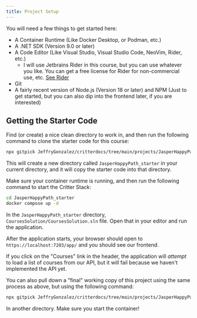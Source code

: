 ```yaml
---
title: Project Setup
---
```



You will need a few things to get started here:

- A Container Runtime (Like Docker Desktop, or Podman, etc.)
- A .NET SDK (Version 9.0 or later)
- A Code Editor (Like Visual Studio, Visual Studio Code, NeoVim, Rider, etc.)
    - I will use Jetbrains Rider in this course, but you can use whatever you like. You can get a free license for Rider for non-commercial use, etc. [See Rider](https://www.jetbrains.com/rider/)
- Git
- A fairly recent version of Node.js (Version 18 or later) and NPM (Just to get started, but you can also dip into the frontend later, if you are interested)

## Getting the Starter Code

Find (or create) a nice clean directory to work in, and then run the following command to clone the starter code for this course:

```bash
npx gitpick JeffryGonzalez/critterdocs/tree/main/projects/JasperHappyPath_starter
```
This will create a new directory called `JasperHappyPath_starter` in your current directory, and it will copy the starter code into that directory.

Make sure your container runtime is running, and then run the following command to start the Critter Stack:

```bash
cd JasperHappyPath_starter
docker compose up -d
```

In the `JasperHappyPath_starter` directory, `CoursesSolution/CoursesSolution.sln` file. Open that in your editor and run the application.

After the application starts, your browser should open to `https://localhost:7203/app/` and you should see our frontend. 

If you click on the "Courses" link in the header, the application will *attempt* to load a list of courses from our API, but it will fail because we haven't implemented the API yet.

<Card title="The Final Code">
You can also pull down a "final" working copy of this project using the same process as above, but using the following command:

```bash
npx gitpick JeffryGonzalez/critterdocs/tree/main/projects/JasperHappyPath_Final
```
In another directory. Make sure you start the container!
</Card>